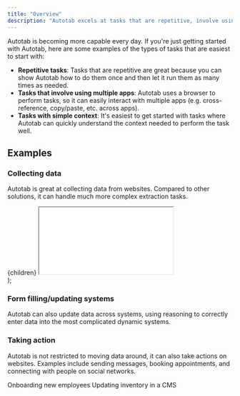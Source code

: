 ```yaml
---
title: "Overview"
description: "Autotab excels at tasks that are repetitive, involve using multiple apps, and don't require too much context to do well."
---
```


Autotab is becoming more capable every day. If you're just getting started with Autotab, here are some examples of the types of tasks that are easiest to start with:

- **Repetitive tasks**: Tasks that are repetitive are great because you can show Autotab how to do them once and then let it run them as many times as needed.
- **Tasks that involve using multiple apps**: Autotab uses a browser to perform tasks, so it can easily interact with multiple apps (e.g. cross-reference, copy/paste, etc. across apps).
- **Tasks with simple context**: It's easiest to get started with tasks where Autotab can quickly understand the context needed to perform the task well.

## Examples

### Collecting data

Autotab is great at collecting data from websites. Compared to other solutions, it can handle much more complex extraction tasks.

  <div
    style={{
      position: "relative",
      paddingBottom: "62.456140350877185%",
      height: 0,
      marginBottom: "var(--ifm-leading)",
    }}
  >
    {children}
    <iframe
      src={url}
      style={{
        position: "absolute",
        top: 0,
        left: 0,
        width: "100%",
        height: "100%",
      }}
    ></iframe>
  </div>
);

<EmbeddedVideo url="https://www.loom.com/embed/339209bae8ce4841a99102ae252d9de7?sid=8169d33d-2b94-4729-ba4c-93e438bb5943"></EmbeddedVideo>

### Form filling/updating systems

Autotab can also update data across systems, using reasoning to correctly enter data into the most complicated dynamic systems.

<EmbeddedVideo url="https://www.loom.com/embed/c1cb9277fdd2435a83f07959e9f359e2?sid=582efd4e-8ef8-4372-beb1-f667358020cc"></EmbeddedVideo>

### Taking action

Autotab is not restricted to moving data around, it can also take actions on websites. Examples include sending messages, booking appointments, and connecting with people on social networks.

<CardGroup cols={2}>
  <Card
    title="Employee Onboarding"
    icon="chalkboard-user"
    href="/use-cases/employee-onboarding"
  >
    Onboarding new employees
  </Card>
  <Card
    title="Updating Inventory"
    icon="boxes"
    href="/use-cases/inventory-update"
  >
    Updating inventory in a CMS
  </Card>
</CardGroup>
